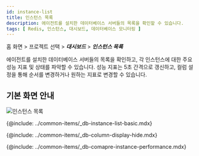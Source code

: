 ```yaml
---
id: instance-list
title: 인스턴스 목록
description: 에이전트를 설치한 데이터베이스 서버들의 목록을 확인할 수 있습니다.
tags: [ Redis, 인스턴스, 대시보드, 데이터베이스 모니터링 ]
---
```


홈 화면 > 프로젝트 선택 > ***대시보드*** > ***인스턴스 목록***

에이전트를 설치한 데이터베이스 서버들의 목록을 확인하고, 각 인스턴스에 대한 주요 성능 지표 및 상태를 파악할 수 있습니다. 성능 지표는 5초 간격으로 갱신하고, 컬럼 설정을 통해 순서를 변경하거나 원하는 지표로 변경할 수 있습니다.

## 기본 화면 안내

![인스턴스 목록](/img/db-redis-instance-list.png)

{@include: ../common-items/_db-instance-list-basic.mdx}

{@include: ../common-items/_db-column-display-hide.mdx}

{@include: ../common-items/_db-comapre-instance-performance.mdx}